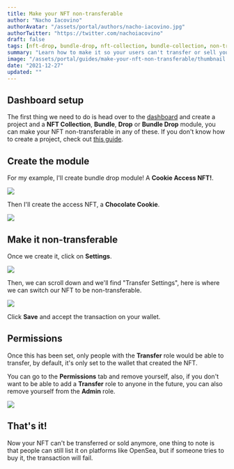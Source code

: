 ```yaml
---
title: Make your NFT non-transferable 
author: "Nacho Iacovino"
authorAvatar: "/assets/portal/authors/nacho-iacovino.jpg"
authorTwitter: "https://twitter.com/nachoiacovino"
draft: false
tags: [nft-drop, bundle-drop, nft-collection, bundle-collection, non-transferable, permissions]
summary: "Learn how to make it so your users can't transfer or sell your NFTs."
image: "/assets/portal/guides/make-your-nft-non-transferable/thumbnail.png"
date: "2021-12-27"
updated: ""
---
```


## Dashboard setup

The first thing we need to do is head over to the [dashboard](https://thirdweb.com/dashboard) and create a project and a **NFT Collection**, **Bundle**, **Drop** or **Bundle Drop** module, you can make your NFT non-transferable in any of these. If you don't know how to create a project, check out [this guide](/learn/introduction).

## Create the module

For my example, I'll create bundle drop module! A **Cookie Access NFT!**.

![](/assets/portal/guides/make-your-nft-non-transferable/create-bundle-drop.png)

Then I'll create the access NFT, a **Chocolate Cookie**.

![](/assets/portal/guides/make-your-nft-non-transferable/create-nft.png)

## Make it non-transferable

Once we create it, click on **Settings**.

![](/assets/portal/guides/make-your-nft-non-transferable/click-settings.png)

Then, we can scroll down and we'll find "Transfer Settings", here is where we can switch our NFT to be non-transferable.

![](/assets/portal/guides/make-your-nft-non-transferable/transfer-settings.png)

Click **Save** and accept the transaction on your wallet.

## Permissions

Once this has been set, only people with the **Transfer** role would be able to transfer, by default, it's only set to the wallet that created the NFT.

You can go to the **Permissions** tab and remove yourself, also, if you don't want to be able to add a **Transfer** role to anyone in the future, you can also remove yourself from the **Admin** role.

![](/assets/portal/guides/make-your-nft-non-transferable/permissions.png)

## That's it!

Now your NFT can't be transferred or sold anymore, one thing to note is that people can still list it on platforms like OpenSea, but if someone tries to buy it, the transaction will fail.